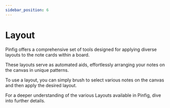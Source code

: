 ```yaml
---
sidebar_position: 6
---
```


# Layout

Pinfig offers a comprehensive set of tools designed for applying diverse layouts to the note cards within a board.

These layouts serve as automated aids, effortlessly arranging your notes on the canvas in unique patterns.

To use a layout, you can simply brush to select various notes on the canvas and then apply the desired layout.

For a deeper understanding of the various Layouts available in Pinfig, dive into further details.
